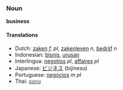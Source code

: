 === Noun ===
'''business'''

==== Translations ====
*Dutch: [[zaken]] ''f, pl'', [[zakenleven]] ''n'', [[bedrijf]] ''n''
*Indonesian: [[bisnis]], [[urus|urusan]]
*Interlingua: [[negotios]] ''pl'', [[affaires]] ''pl''
*Japanese: [[ビジネス]] (bijinesu)
*Portuguese: [[negócios]] ''m pl''
*Thai: [[กงกาง]]